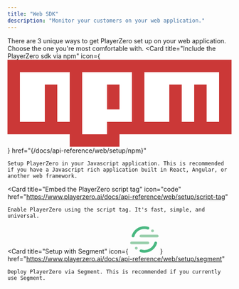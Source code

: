 ```yaml
---
title: "Web SDK"
description: "Monitor your customers on your web application."
---
```


There are 3 unique ways to get PlayerZero set up on your web application. Choose the one you're most comfortable with.
<Card
    title="Include the PlayerZero sdk via npm"
    icon={
        <svg
            className="h-6 w-10"
            version="1.1"
            xmlns="http://www.w3.org/2000/svg"
            x="0px"
            y="0px"
            width="540px"
            height="210px"
            viewBox="0 0 18 7"
        >
            <path
                fill="#CB3837"
                d="M0,0h18v6H9v1H5V6H0V0z M1,5h2V2h1v3h1V1H1V5z M6,1v5h2V5h2V1H6z M8,2h1v2H8V2z M11,1v4h2V2h1v3h1V2h1v3h1V1H11z"
            />
            <polygon fill="#FFFFFF" points="1,5 3,5 3,2 4,2 4,5 5,5 5,1 1,1 " />
            <path fill="#FFFFFF" d="M6,1v5h2V5h2V1H6z M9,4H8V2h1V4z" />
            <polygon
                fill="#FFFFFF"
                points="11,1 11,5 13,5 13,2 14,2 14,5 15,5 15,2 16,2 16,5 17,5 17,1 "
            />
        </svg>
    }
    href="{/docs/api-reference/web/setup/npm}"
>
    Setup PlayerZero in your Javascript application. This is recommended if you have a Javascript rich application built in React, Angular, or another web framework.

</Card>

<Card
    title="Embed the PlayerZero script tag"
    icon="code"
    href="https://www.playerzero.ai/docs/api-reference/web/setup/script-tag"
>
    Enable PlayerZero using the script tag. It's fast, simple, and universal.
</Card>


<Card
    title="Setup with Segment"
    icon={
        <svg
            className="h-6 w-6"
            xmlns="http://www.w3.org/2000/svg"
            width="64"
            height="64"
            viewBox="0 0 64 64"
        >
            <g transform="matrix(.768307 0 0 .768307 0 2.304922)">
                <path
                    d="M51.9 52.8H4c-2.2 0-4-1.8-4-4s1.8-4 4-4h47.9c2.2 0 4 1.8 4 4s-1.8 4-4 4z"
                    fill="#99cfac"
                />
                <path
                    d="M41.7 77.3c-3.9 0-7.8-.6-11.5-1.7-2.1-.7-3.3-2.9-2.6-5s2.9-3.3 5-2.6c2.9.9 6 1.4 9.1 1.4 13.6 0 25.4-8.7 29.3-21.7.6-2.1 2.9-3.3 5-2.7s3.3 2.9 2.7 5c-5.1 16.3-19.9 27.3-37 27.3z"
                    fill="#49b881"
                />
                <path
                    d="M79.3 32.5H31.4c-2.2 0-4-1.8-4-4s1.8-4 4-4h47.9c2.2 0 4 1.8 4 4s-1.8 4-4 4z"
                    fill="#99cfac"
                />
                <path
                    d="M8.5 32.5c-.4 0-.8-.1-1.2-.2-2.1-.6-3.3-2.9-2.7-5C9.7 11 24.5 0 41.7 0c3.9 0 7.8.6 11.5 1.7 2.1.7 3.3 2.9 2.6 5s-2.9 3.3-5 2.6c-2.9-.9-6-1.4-9.1-1.4-13.6 0-25.4 8.7-29.3 21.7-.6 1.8-2.2 2.9-3.9 2.9z"
                    fill="#49b881"
                />
                <g fill="#99cfac">
                    <circle r="4" cy="13.3" cx="65.4" />
                    <circle r="4" cy="64.1" cx="17.9" />
                </g>
            </g>
        </svg>
    }
    href="https://www.playerzero.ai/docs/api-reference/web/setup/segment"
>
    Deploy PlayerZero via Segment. This is recommended if you currently use Segment.
</Card>
